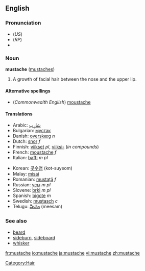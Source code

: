 ==English==

===Pronunciation===
* (''US'') {{IPA|/ˈmʌstæʃ/}}
* (''RP'') {{IPA|/ˈmʊstɑːʃ/}}
* {{SAMPA|/"mVst{S/}}

===Noun===
'''mustache''' ([[mustaches]])

#A growth of facial hair between the nose and the upper lip.

====Alternative spellings====
*(''Commonwealth English'') [[moustache]]

====Translations====
{{top}}
*Arabic: [[شارب|شارِب]]
*Bulgarian: [[мустак]]
*Danish: [[overskæg]] ''n''
*Dutch: [[snor]] ''f''
*Finnish: [[viikset]] ''pl'', [[viikset|viiksi-]] (''in compounds'')
*French: [[moustache]] ''f''
*Italian: [[baffi]] ''m pl''
{{mid}}
*Korean: [[콧수염]] (kot-suyeom)
*Malay: [[misai]]
*Romanian: [[mustaţă]] ''f''
*Russian: [[усы]] ''m pl''
*Slovene: [[brki]] ''m pl''
*Spanish: [[bigote]] ''m''
*Swedish: [[mustasch]] ''c''
*Telugu: [[మీసం]] (meesam)
{{bottom}}

===See also===
*[[beard]]
*[[sideburn]], [[sideboard]]
*[[whisker]]

[[Category:Hair]]

[[fr:mustache]]
[[io:mustache]]
[[ja:mustache]]
[[vi:mustache]]
[[zh:mustache]]